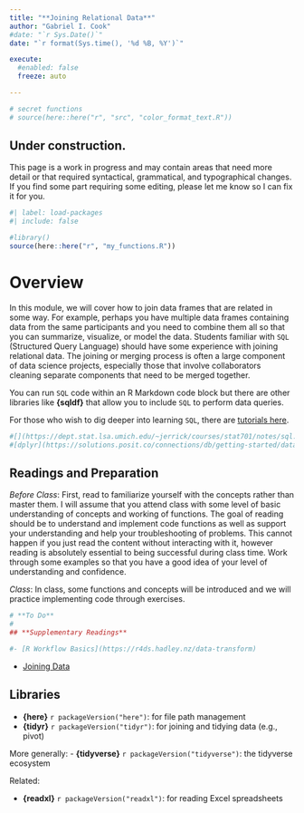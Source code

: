 ```yaml
---
title: "**Joining Relational Data**"
author: "Gabriel I. Cook"
#date: "`r Sys.Date()`"
date: "`r format(Sys.time(), '%d %B, %Y')`"

execute:
  #enabled: false
  freeze: auto

---
```


```r
# secret functions
# source(here::here("r", "src", "color_format_text.R"))
```


::: callout-important
## Under construction. 

This page is a work in progress and may contain areas that need more detail or that required syntactical, grammatical, and typographical changes. If you find some part requiring some editing, please let me know so I can fix it for you.
:::


```r
#| label: load-packages
#| include: false

#library()
source(here::here("r", "my_functions.R"))

```

# **Overview**

In this module, we will cover how to join data frames that are related in some way. For example, perhaps you have multiple data frames containing data from the same participants and you need to combine them all so that you can summarize, visualize, or model the data. Students familiar with `SQL` (Structured Query Language) should have some experience with joining relational data. The joining or merging process is often a large component of data science projects, especially those that involve collaborators cleaning separate components that need to be merged together. 

You can run `SQL` code within an R Markdown code block but there are other libraries like **{sqldf}** that allow you to include `SQL` to perform data queries. 

For those who wish to dig deeper into learning `SQL`, there are [tutorials here](https://www.w3resource.com/sql/tutorials.php).

```r
#[](https://dept.stat.lsa.umich.edu/~jerrick/courses/stat701/notes/sql.html)
#[dplyr](https://solutions.posit.co/connections/db/getting-started/database-queries/)

```

## **Readings and Preparation**

*Before Class*: First, read to familiarize yourself with the concepts rather than master them. I will assume that you attend class with some level of basic understanding of concepts and working of functions. The goal of reading should be to understand and implement code functions as well as support your understanding and help your troubleshooting of problems. This cannot happen if you just read the content without interacting with it, however reading is absolutely essential to being successful during class time. Work through some examples so that you have a good idea of your level of understanding and confidence. 

*Class*: In class, some functions and concepts will be introduced and we will practice implementing code through exercises. 


```r
# **To Do**
# 
## **Supplementary Readings**

#- [R Workflow Basics](https://r4ds.hadley.nz/data-transform)
```

- [Joining Data](https://r4ds.hadley.nz/joins)

## **Libraries** 

- **{here}** `r packageVersion("here")`: for file path management
- **{tidyr}** `r packageVersion("tidyr")`: for joining and tidying data (e.g., pivot)

More generally:
- **{tidyverse}** `r packageVersion("tidyverse")`: the tidyverse ecosystem


Related:

- **{readxl}** `r packageVersion("readxl")`: for reading Excel spreadsheets

